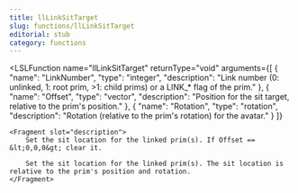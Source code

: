```yaml
---
title: llLinkSitTarget
slug: functions/llLinkSitTarget
editorial: stub
category: functions
---
```


<LSLFunction
	name="llLinkSitTarget"
	returnType="void"
	arguments={[
	{
		"name": "LinkNumber",
		"type": "integer",
		"description": "Link number (0: unlinked, 1: root prim, &gt;1: child prims) or a LINK_* flag of the prim."
	},
	{
		"name": "Offset",
		"type": "vector",
		"description": "Position for the sit target, relative to the prim's position."
	},
	{
		"name": "Rotation",
		"type": "rotation",
		"description": "Rotation (relative to the prim's rotation) for the avatar."
	}
]}
>
	<Fragment slot="description">
		Set the sit location for the linked prim(s). If Offset == &lt;0,0,0&gt; clear it.
		
		Set the sit location for the linked prim(s). The sit location is relative to the prim's position and rotation.
	</Fragment>
</LSLFunction>
